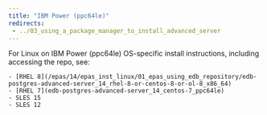 ```yaml
---
title: "IBM Power (ppc64le)"
redirects:
 - ../03_using_a_package_manager_to_install_advanced_server
---
```



For Linux on IBM Power (ppc64le) OS-specific install instructions, including accessing the repo, see:
   
    - [RHEL 8](/epas/14/epas_inst_linux/01_epas_using_edb_repository/edb-postgres-advanced-server_14_rhel-8-or-centos-8-or-ol-8_x86_64)
    - [RHEL 7](edb-postgres-advanced-server_14_centos-7_ppc64le)
    - SLES 15
    - SLES 12







